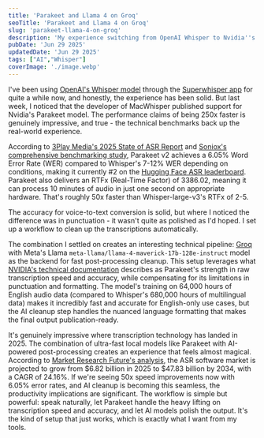 ```yaml
---
title: 'Parakeet and Llama 4 on Groq'
seoTitle: 'Parakeet and Llama 4 on Groq'
slug: 'parakeet-llama-4-on-groq'
description: 'My experience switching from OpenAI Whisper to Nvidia''s Parakeet model in MacWhisper, and Llama 4 on Groq-powered cleanup.'
pubDate: 'Jun 29 2025'
updatedDate: 'Jun 29 2025'
tags: ["AI","Whisper"]
coverImage: './image.webp'
---
```


I've been using [OpenAI's Whisper model](https://openai.com/index/whisper/) through the [Superwhisper app](https://superwhisper.com/) for quite a while now, and honestly, the experience has been solid. But last week, I noticed that the developer of MacWhisper published support for Nvidia's Parakeet model. The performance claims of being 250x faster is genuinely impressive, and true - the technical benchmarks back up the real-world experience.


According to [3Play Media's 2025 State of ASR Report](https://go.3playmedia.com/rs-2025-asr) and [Soniox's comprehensive benchmarking study](https://soniox.com/benchmarks/), Parakeet v2 achieves a 6.05% Word Error Rate (WER) compared to Whisper's 7-12% WER depending on conditions, making it currently #2 on the [Hugging Face ASR leaderboard](https://huggingface.co/spaces/hf-audio/open_asr_leaderboard). Parakeet also delivers an RTFx (Real-Time Factor) of 3386.02, meaning it can process 10 minutes of audio in just one second on appropriate hardware. That's roughly 50x faster than Whisper-large-v3's RTFx of 2-5. 


<R2Image imageKey="assets/parakeet-llama-4-on-groq-2211638e-cd98-80f3-aa35-d222fd492f45.png" alt="Hugging Face ASR leaderboard." />


The accuracy for voice-to-text conversion is solid, but where I noticed the difference was in punctuation - it wasn't quite as polished as I'd hoped. I set up a workflow to clean up the transcriptions automatically.


The combination I settled on creates an interesting technical pipeline: [Groq](https://groq.com/) with Meta's Llama `meta-llama/llama-4-maverick-17b-128e-instruct` model as the backend for fast post-processing cleanup. This setup leverages what [NVIDIA's technical documentation](https://developer.nvidia.com/blog/pushing-the-boundaries-of-speech-recognition-with-nemo-parakeet-asr-models/) describes as Parakeet's strength in raw transcription speed and accuracy, while compensating for its limitations in punctuation and formatting. The model's training on 64,000 hours of English audio data (compared to Whisper's 680,000 hours of multilingual data) makes it incredibly fast and accurate for English-only use cases, but the AI cleanup step handles the nuanced language formatting that makes the final output publication-ready.


It's genuinely impressive where transcription technology has landed in 2025. The combination of ultra-fast local models like Parakeet with AI-powered post-processing creates an experience that feels almost magical. According to [Market Research Future's analysis](https://www.marketresearchfuture.com/reports/automatic-speech-recognition-asr-software-market-27251), the ASR software market is projected to grow from $6.82 billion in 2025 to $47.83 billion by 2034, with a CAGR of 24.16%. If we're seeing 50x speed improvements now with 6.05% error rates, and AI cleanup is becoming this seamless, the productivity implications are significant. The workflow is simple but powerful: speak naturally, let Parakeet handle the heavy lifting on transcription speed and accuracy, and let AI models polish the output. It's the kind of setup that just works, which is exactly what I want from my tools.

